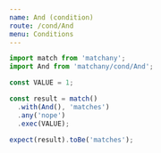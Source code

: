 ```yaml
---
name: And (condition)
route: /cond/And
menu: Conditions
---
```


```js
import match from 'matchany';
import And from 'matchany/cond/And';

const VALUE = 1;

const result = match()
  .with(And(), 'matches')
  .any('nope')
  .exec(VALUE);

expect(result).toBe('matches');
```
